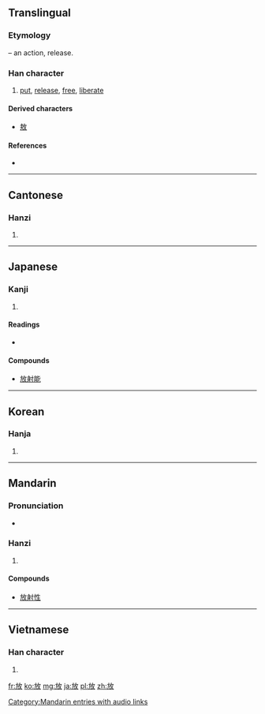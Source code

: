{{also|fang}}
==Translingual==
{{stroke order|strokes=8}}

===Etymology===
{{Han compound|方|攴|alt2=攵|t2=hand, action|ls=psc|c1=p|c2=s}} – an action, release.

===Han character===
{{Han char|rn=66|rad=攴|as=04|sn=8|four=0824<sub>0</sub>|canj=卜尸人大 (YSOK)}}

# [[put]], [[release]], [[free]], [[liberate]]

====Derived characters====
* [[敖]]

====References====
* {{Han ref|kx=0469.030|dkj=13133|dj=0818.050|hdz=21451.110|uh=653E|ud=25918|bh=A9F1|bd=43505}}

----

==Cantonese==

===Hanzi===
{{yue-hanzi|jyut=|y=fong3}}

# {{defn|lang=yue|sort=攴04}}

----

==Japanese==

===Kanji===
{{ja-kanji|grade=3|rs=攴04}}

# {{defn|lang=ja|sort=攴04}}

====Readings====
* {{ja-readings|on=[[ほう]] (hō)|kun=[[はなす]] (hanasu), [[はなつ]] (hanatsu), [[ゆるす]] (yurusu)}}

====Compounds====
* [[放射能]]

----

==Korean==

===Hanja===
{{ko-hanja|hangeul=방|eumhun=|rv=bang|mr=pang|y=pang}}

# {{defn|lang=ko|sort=攴04}}

----

==Mandarin==

===Pronunciation===
* {{audio|zh-fàng.ogg|audio}}

===Hanzi===
{{cmn-hanzi|pin=[[fǎng]] ([[fang3]]), [[fàng]] ([[fang4]])|wg=fang<sup>3</sup>, fang<sup>4</sup>}}

# {{defn|lang=cmn|sort=攴04}}

====Compounds====
* [[放射性]]

[[Category:Mandarin entries with audio links]]

----

==Vietnamese==

===Han character===
{{vi-hantu|[[phóng]], [[phúng]], [[phưng]]|rs=攴04}}

# {{defn|lang=vi|sort=攴04}}

[[fr:放]]
[[ko:放]]
[[mg:放]]
[[ja:放]]
[[pl:放]]
[[zh:放]]